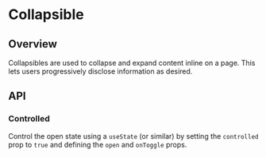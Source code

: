 
<Meta of={CollapsibleStories} />

# Collapsible

<ResourceLinks
  sourceCode="https://github.com/cultureamp/kaizen-design-system/tree/main/packages/components/src/Collapsible"
  figma="https://www.figma.com/file/ZRfnoNUXbGZv4eVWLbF4Az/%EF%B8%8F%F0%9F%96%BC%EF%B8%8F-Component-Gallery?node-id=6%3A5001&t=P1w10jr2cpPuaayw-1"
  designGuidelines="https://cultureamp.atlassian.net/wiki/spaces/DesignSystem/pages/3082094383/Collapsible"
  className="!mb-8"
/>


<Installation
  installCommand="yarn add @kaizen/components"
  importStatement='import { Collapsible } from "@kaizen/components"'
/>

## Overview

Collapsibles are used to collapse and expand content inline on a page. This lets users progressively disclose information as desired.

<Canvas of={CollapsibleStories.Playground} />
<Controls of={CollapsibleStories.Playground} />

## API

<DocsStory of={CollapsibleStories.NoPadding} />

<DocsStory of={CollapsibleStories.Clear} />

<DocsStory of={CollapsibleStories.CustomHeader} />

<DocsStory of={CollapsibleStories.Sticky} sourceState="shown" />

### Controlled

Control the open state using a `useState` (or similar) by setting the `controlled` prop to `true`
and defining the `open` and `onToggle` props.

<Canvas of={CollapsibleStories.Controlled} />
